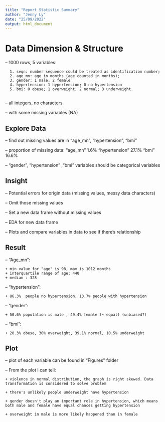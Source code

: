 ```yaml
---
title: "Report Statistic Summary"
author: "Jenny Ly"
date: "25/09/2022"
output: html_document
---
```


# Data Dimension & Structure

  -- 1000 rows, 5 variables:
  
      1. seqn: number sequence could be treated as identification number;
      2. age_mn: age in months (age counted in months);
      3. gender: 1 male; 2 female
      4. hypertension: 1 hypertension; 0 no-hypertension
      5. bmi: 0 obese; 1 overweight; 2 normal; 3 underweight.
      
  -- all integers, no characters
  
  -- with some missing variables (NA)
  
## Explore Data

  -- find out missing values are in "age_mn", "hypertension", "bmi"
  
  -- proportion of missing data: "age_mn" 1.6% "hypertension" 27.1% "bmi" 16.6%
  
  -- "gender", "hypertension" ,"bmi" variables should be categorical variables

## Insight

  -- Potential errors for origin data (missing values, messy data characters)
  
  -- Omit those missing values
  
  -- Set a new data frame without missing values
  
  -- EDA for new data frame
  
  -- Plots and compare variables in data to see if there's relationship
  
## Result

  -- "Age_mn":
  
    + min value for "age" is 98, max is 1012 months 
    + interquartile range of age: 440
    + median : 328
    
  -- "hypertension":
  
    + 86.3%  people no hypertension, 13.7% people with hypertension
    
  -- "gender":
  
    + 50.6% population is male , 49.4% female (~ equal) (unbiased?)
    
  -- "bmi":
  
    + 20.3% obese, 30% overweight, 39.1% normal, 10.5% underweight
    
## Plot

  -- plot of each variable can be found in "Figures" folder
  
  -- From the plot I can tell:
  
    + violence in normal distribution, the graph is right skewed. Data transformation is considered to solve problem 
    
    + there's unlikely people underweight have hypertension 
    
    + gender doesn't play an important role in hypertension, which means both male and female have equal chances getting hypertension
    
    + overweight in male is more likely happened than in female

  
    
    
  
  
  
  
  
  